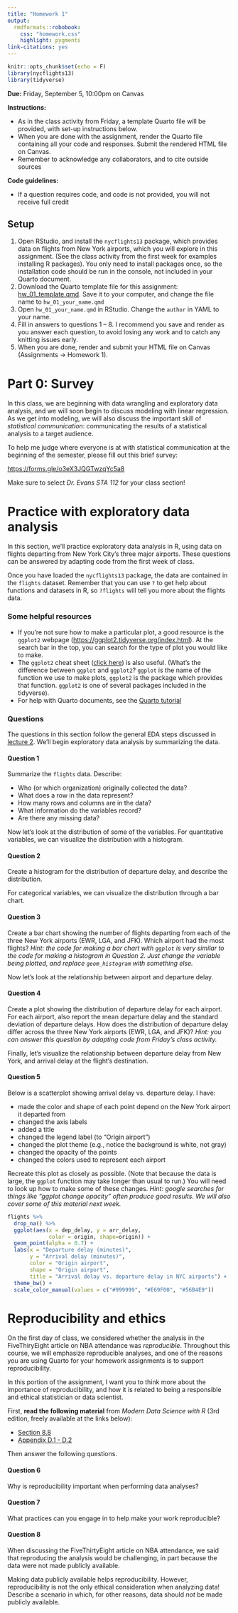 ```yaml
---
title: "Homework 1"
output: 
  rmdformats::robobook:
    css: "homework.css"
    highlight: pygments
link-citations: yes
---
```


```r
knitr::opts_chunk$set(echo = F)
library(nycflights13)
library(tidyverse)
```

**Due:** Friday, September 5, 10:00pm on Canvas

**Instructions:** 

* As in the class activity from Friday, a template Quarto file will be provided, with set-up instructions below.
* When you are done with the assignment, render the Quarto file containing all your code and responses. Submit the rendered HTML file on Canvas.
* Remember to acknowledge any collaborators, and to cite outside sources

**Code guidelines:**

* If a question requires code, and code is not provided, you will not receive full credit

## Setup

1. Open RStudio, and install the `nycflights13` package, which provides data on flights from New York airports, which you will explore in this assignment. (See the class activity from the first week for examples installing R packages). You only need to install packages once, so the installation code should be run in the console, not included in your Quarto document.
2. Download the Quarto template file for this assignment: [hw_01_template.qmd](https://sta112-f25.github.io/homework/hw_01_template.qmd). Save it to your computer, and change the file name to `hw_01_your_name.qmd`
3. Open `hw_01_your_name.qmd` in RStudio. Change the `author` in YAML to your name.
4. Fill in answers to questions 1 -- 8. I recommend you save and render as you answer each question, to avoid losing any work and to catch any knitting issues early.
5. When you are done, render and submit your HTML file on Canvas (Assignments -> Homework 1).

# Part 0: Survey

In this class, we are beginning with data wrangling and exploratory data analysis, and we will soon begin to discuss modeling with linear regression. As we get into modeling, we will also discuss the important skill of *statistical communication*: communicating the results of a statistical analysis to a target audience.

To help me judge where everyone is at with statistical communication at the beginning of the semester, please fill out this brief survey:

[https://forms.gle/o3eX3JQGTwzqYc5a8](https://forms.gle/o3eX3JQGTwzqYc5a8)

Make sure to select *Dr. Evans STA 112* for your class section!



# Practice with exploratory data analysis

In this section, we'll practice exploratory data analysis in R, using data on flights departing from New York City's three major airports. These questions can be answered by adapting code from the first week of class.

Once you have loaded the `nycflights13` package, the data are contained in the `flights` dataset. Remember that you can use `?` to get help about functions and datasets in R, so `?flights` will tell you more about the flights data.

### Some helpful resources

* If you're not sure how to make a particular plot, a good resource is the `ggplot2` webpage ([https://ggplot2.tidyverse.org/index.html](https://ggplot2.tidyverse.org/index.html)). At the search bar in the top, you can search for the type of plot you would like to make. 
* The `ggplot2` cheat sheet ([click here](https://rstudio.github.io/cheatsheets/html/data-visualization.html)) is also useful. (What's the difference between `ggplot` and `ggplot2`? `ggplot` is the name of the function we use to make plots, `ggplot2` is the package which provides that function. `ggplot2` is one of several packages included in the tidyverse).
* For help with Quarto documents, see the [Quarto tutorial](https://quarto.org/docs/get-started/hello/rstudio.html)

### Questions

The questions in this section follow the general EDA steps discussed in [lecture 2](https://sta112-f25.github.io/slides/lecture_02.pdf). We'll begin exploratory data analysis by summarizing the data. 

:::{.question}
#### Question 1

Summarize the `flights` data. Describe:

* Who (or which organization) originally collected the data?
* What does a row in the data represent?
* How many rows and columns are in the data?
* What information do the variables record?
* Are there any missing data?
:::

Now let's look at the distribution of some of the variables. For quantitative variables, we can visualize the distribution with a histogram. 

:::{.question}
#### Question 2

Create a histogram for the distribution of departure delay, and describe the distribution.
:::

For categorical variables, we can visualize the distribution through a bar chart.

:::{.question}
#### Question 3

Create a bar chart showing the number of flights departing from each of the three New York airports (EWR, LGA, and JFK). Which airport had the most flights? *Hint: the code for making a bar chart with `ggplot` is very similar to the code for making a histogram in Question 2. Just change the variable being plotted, and replace `geom_histogram` with something else.*
:::

Now let's look at the relationship between airport and departure delay.

:::{.question}
#### Question 4

Create a plot showing the distribution of departure delay for each airport. For each airport, also report the mean departure delay and the standard deviation of departure delays. How does the distribution of departure delay differ across the three New York airports (EWR, LGA, and JFK)? *Hint: you can answer this question by adapting code from Friday's class activity.*
:::

Finally, let's visualize the relationship between departure delay from New York, and arrival delay at the flight's destination. 

:::{.question}
#### Question 5

Below is a scatterplot showing arrival delay vs. departure delay. I have:

* made the color and shape of each point depend on the New York airport it departed from
* changed the axis labels
* added a title
* changed the legend label (to "Origin airport")
* changed the plot theme (e.g., notice the background is white, not gray)
* changed the opacity of the points
* changed the colors used to represent each airport

Recreate this plot as closely as possible. (Note that because the data is large, the `ggplot` function may take longer than usual to run.) You will need to look up how to make some of these changes. *Hint: google searches for things like "ggplot change opacity" often produce good results. We will also cover some of this material next week.*
:::

```r
flights %>%
  drop_na() %>%
  ggplot(aes(x = dep_delay, y = arr_delay, 
             color = origin, shape=origin)) +
  geom_point(alpha = 0.7) +
  labs(x = "Departure delay (minutes)", 
       y = "Arrival delay (minutes)",
       color = "Origin airport",
       shape = "Origin airport",
       title = "Arrival delay vs. departure delay in NYC airports") +
  theme_bw() +
  scale_color_manual(values = c("#999999", "#E69F00", "#56B4E9"))
```

# Reproducibility and ethics

On the first day of class, we considered whether the analysis in the FiveThiryEight article on NBA attendance was *reproducible*. Throughout this course, we will emphasize reproducible analyses, and one of the reasons you are using Quarto for your homework assignments is to support reproducibility.

In this portion of the assignment, I want you to think more about the importance of reproducibility, and how it is related to being a responsible and ethical statistician or data scientist.

First, **read the following material** from *Modern Data Science with R* (3rd edition, freely available at the links below):

* [Section 8.8](https://mdsr-book.github.io/mdsr3e/08-ethics.html#sec-reproducibility)
* [Appendix D.1 - D.2](https://mdsr-book.github.io/mdsr3e/D-reproducible.html)

Then answer the following questions.

:::{.question}
#### Question 6

Why is reproducibility important when performing data analyses?
:::

:::{.question}
#### Question 7

What practices can you engage in to help make your work reproducible?
:::

:::{.question}
#### Question 8

When discussing the FiveThirtyEight article on NBA attendance, we said that reproducing the analysis would be challenging, in part because the data were not made publicly available.

Making data publicly available helps reproducibility. However, reproducibility is not the only ethical consideration when analyzing data! Describe a scenario in which, for other reasons, data should *not* be made publicly available.
:::

